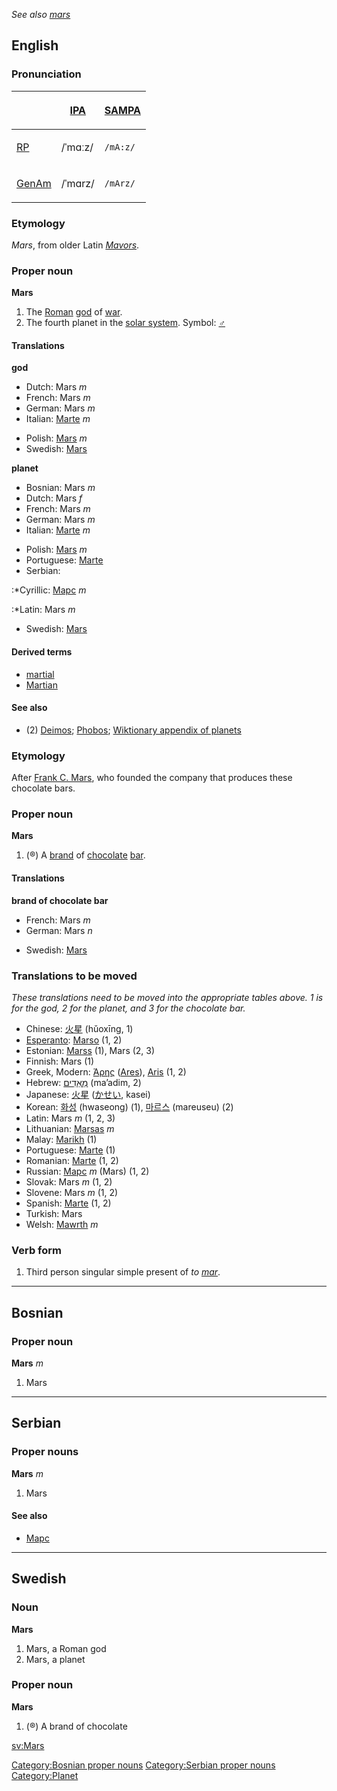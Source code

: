 ''See also [[mars]]''

==English==

===Pronunciation===
{| border=1 cellpadding=5
! !! [[w:IPA|IPA]] !! [[w:SAMPA|SAMPA]]
|-
! [[RP]]
| /ˈmɑːz/ || <tt>/mA:z/</tt>
|-
! [[GenAm]]
| /ˈmɑrz/ || <tt>/mArz/</tt>
|}

===Etymology===
{{L.}} ''Mars'', from older Latin ''[[Mavors]]''.

===Proper noun===
'''Mars'''
{{wikipedia}}
# The [[Roman]] [[god]] of [[war]].
# The fourth planet in the [[solar system]].  Symbol: '''[[♂]]'''

====Translations====
'''god'''
{{top}}
<!--Put translations for languages from A to I here-->
*Dutch: Mars ''m''
*French: Mars ''m''
*German: Mars ''m''
*Italian: [[Marte]] ''m''
{{mid}}
<!--Put translations for languages from J to Z here-->
*Polish: [[Mars]] ''m''
*Swedish: [[Mars#Swedish|Mars]]
{{bottom}}

'''planet'''
{{top}}
<!--Put translations for languages from A to I here-->
*Bosnian: Mars ''m''
*Dutch: Mars ''f''
*French: Mars ''m''
*German: Mars ''m''
*Italian: [[Marte]] ''m''
{{mid}}
<!--Put translations for languages from J to Z here-->
*Polish: [[Mars]] ''m''
*Portuguese: [[Marte]]
*Serbian:
:*Cyrillic: [[Марс]] ''m''
:*Latin: Mars ''m''
*Swedish: [[Mars#Swedish|Mars]]
{{bottom}}

====Derived terms====
*[[martial]]
*[[Martian]]

====See also====
*(2) [[Deimos]]; [[Phobos]]; [[Wiktionary_Appendix:Planets|Wiktionary appendix of planets]]
===Etymology===
After [[w:Frank C. Mars|Frank C. Mars]], who founded the company that produces these chocolate bars.

===Proper noun===
'''Mars'''

#(&reg;) A [[brand]] of [[chocolate]] [[bar]].

====Translations====
'''brand of chocolate bar'''
{{top}}
<!--Put translations for languages from A to I here-->
*French: Mars ''m''
*German: Mars ''n''
{{mid}}
<!--Put translations for languages from J to Z here-->
*Swedish: [[Mars#Swedish|Mars]]
{{bottom}}

===Translations to be moved===
''These translations need to be moved into the appropriate tables above. 1 is for the god, 2 for the planet, and 3 for the chocolate bar.''
*Chinese: [[火星]] (hǔoxīng, 1)
*[[Esperanto]]: [[Marso]] (1, 2)
*Estonian: [[Marss]] (1), Mars (2, 3)
*Finnish: Mars (1)
*Greek, Modern: [[Άρης]] ([[Ares]]), [[Aris]] (1, 2)
*Hebrew: [[מאדים|מַאַדִים]] (ma’adim, 2)
*Japanese: [[火星]] ([[かせい]], kasei)
*Korean: [[화성]] (hwaseong) (1), [[마르스]] (mareuseu) (2)
*Latin: Mars ''m'' (1, 2, 3)
*Lithuanian: [[Marsas]] ''m''
*Malay: [[Marikh]] (1)
*Portuguese: [[Marte]] (1)
*Romanian: [[Marte]] (1, 2)
*Russian: [[Марс]] ''m'' (Mars) (1, 2)
*Slovak: Mars ''m'' (1, 2)
*Slovene: Mars ''m'' (1, 2)
*Spanish: [[Marte]] (1, 2)
*Turkish: Mars
*Welsh: [[Mawrth]] ''m''

===Verb form===
# Third person singular simple present of ''to [[mar]]''.

----
==Bosnian==
===Proper noun===
'''Mars''' ''m''
#Mars
[[Category:Bosnian proper nouns]]
----
==Serbian==
===Proper nouns===
'''Mars''' ''m''
#Mars
====See also====
*[[Марс]]
[[Category:Serbian proper nouns]]
----
==Swedish==
===Noun===
'''Mars'''
#Mars, a Roman god
#Mars, a planet

===Proper noun===
'''Mars'''
#(&reg;) A brand of chocolate

[[Category:Planet]]
[[sv:Mars]]